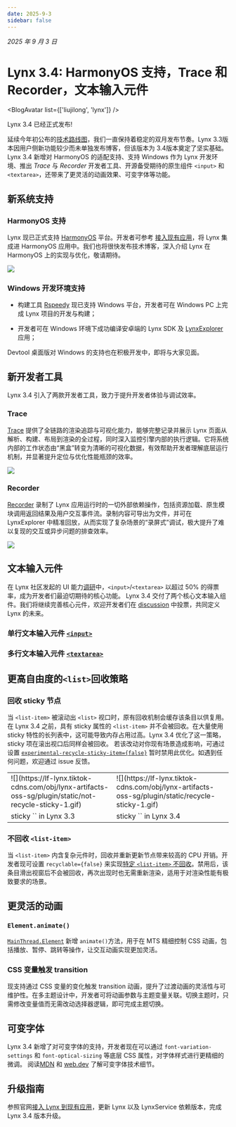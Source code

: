 ```yaml
---
date: 2025-9-3 
sidebar: false
---
```



_2025 年 9 月 3 日_

# Lynx 3.4: HarmonyOS 支持，Trace 和 Recorder，文本输入元件

<BlogAvatar list={['liujilong', 'lynx']} />

Lynx 3.4 已经正式发布! 

延续今年初公布的[技术路线图](/blog/lynx-open-source-roadmap-2025)，我们一直保持着稳定的双月发布节奏。Lynx 3.3版本因用户侧新功能较少而未单独发布博客，但该版本为 3.4版本奠定了坚实基础。
Lynx 3.4 新增对 HarmonyOS 的适配支持、支持 Windows 作为 Lynx 开发环境、推出 _Trace_ 与 _Recorder_ 开发者工具、开源备受期待的原生组件 `<input>` 和 `<textarea>`，还带来了更灵活的动画效果、可变字体等功能。

## 新系统支持

### HarmonyOS 支持

Lynx 现已正式支持 [HarmonyOS](https://www.harmonyos.com/) 平台。开发者可参考 [接入现有应用](/guide/start/integrate-with-existing-apps.html#platform=harmony)，将 Lynx 集成进 HarmonyOS 应用中。我们也将很快发布技术博客，深入介绍 Lynx 在 HarmonyOS 上的实现与优化，敬请期待。

![](https://tosv-sg.tiktok-row.org/obj/lynx-artifacts-oss-sg/lynx-website/assets/blog/lynx-harmony/background.png)

### Windows 开发环境支持

* 构建工具 [Rspeedy](/rspeedy) 现已支持 Windows 平台，开发者可在 Windows PC 上完成 Lynx 项目的开发与构建；

* 开发者可在 Windows 环境下成功编译安卓端的 Lynx SDK 及 [LynxExplorer](/guide/start/quick-start.html#准备-lynx-explorer) 应用；

Devtool 桌面版对 Windows 的支持也在积极开发中，即将与大家见面。

## 新开发者工具

Lynx 3.4 引入了两款开发者工具，致力于提升开发者体验与调试效率。

### Trace

[Trace](/guide/devtool/trace) 提供了全链路的渲染追踪与可视化能力，能够完整记录并展示 Lynx 页面从解析、构建、布局到渲染的全过程，同时深入监控引擎内部的执行逻辑。它将系统内部的工作状态由“黑盒”转变为清晰的可视化数据，有效帮助开发者理解底层运行机制，并显著提升定位与优化性能瓶颈的效率。

![](https://lf-lynx.tiktok-cdns.com/obj/lynx-artifacts-oss-sg/plugin/static/trace-tool-overview-latest2.png)

### Recorder

[Recorder](/guide/devtool/recorder) 录制了 Lynx 应用运行时的一切外部依赖操作，包括资源加载、原生模块调用返回结果及用户交互事件流。录制内容可导出为文件，并可在 LynxExplorer 中精准回放，从而实现了复杂场景的“录屏式”调试，极大提升了难以复现的交互或异步问题的排查效率。

![](https://lf-lynx.tiktok-cdns.com/obj/lynx-artifacts-oss-sg/plugin/static/recorder.png)

## 文本输入元件

在 Lynx 社区发起的 UI 能力[调研](https://github.com/lynx-family/lynx/discussions/673)中，`<input>`/`<textarea>` 以超过 50% 的得票率，成为开发者们最迫切期待的核心功能。
Lynx 3.4 交付了两个核心文本输入组件。我们将继续完善核心元件，欢迎开发者们在 [discussion](https://github.com/lynx-family/lynx/discussions/673) 中投票，共同定义 Lynx 的未来。

### 单行文本输入元件 [`<input>`](/api/elements/built-in/input)

<Go
  example="input"
  defaultFile="src/base/index.tsx"
  img="https://lf-lynx.tiktok-cdns.com/obj/lynx-artifacts-oss-sg/plugin/static/input_basic.PNG"
  highlight="{13-20}"
/>


### 多行文本输入元件 [`<textarea>`](/api/elements/built-in/textarea)

<Go
  example="textarea"
  defaultFile="src/base/index.tsx"
  img="https://lf-lynx.tiktok-cdns.com/obj/lynx-artifacts-oss-sg/plugin/static/textarea_basic.PNG"
  highlight="{13-21}"
/>


## 更高自由度的`<list>`回收策略

### 回收 sticky 节点

当 `<list-item>` 被滚动出 `<list>` 视口时，原有回收机制会缓存该条目以供复用。在 Lynx 3.4 之前，具有 sticky 属性的 `<list-item>` 并不会被回收。在大量使用 sticky 特性的长列表中，这可能导致内存占用过高。Lynx 3.4 优化了这一策略，sticky 项在滚出视口后同样会被回收。
若该改动对你现有场景造成影响，可通过设置 [`experimental-recycle-sticky-item={false}`](/api/elements/built-in/list.html#experimental-recycle-sticky-item ) 暂时禁用此优化。如遇到任何问题，欢迎通过 issue 反馈。

<table border="0">
 <tr>
    <td>![](https://lf-lynx.tiktok-cdns.com/obj/lynx-artifacts-oss-sg/plugin/static/not-recycle-sticky-1.gif)</td>
    <td>![](https://lf-lynx.tiktok-cdns.com/obj/lynx-artifacts-oss-sg/plugin/static/recycle-sticky-1.gif)</td>
 </tr>
 <tr>
    <td>sticky `<list-item>` in Lynx 3.3</td>
    <td>sticky `<list-item>` in Lynx 3.4</td>
 </tr>
</table>

### 不回收 `<list-item>`
当 `<list-item>` 内含复杂元件时，回收并重新更新节点带来较高的 CPU 开销。开发者现可设置 `recyclable={false}` 来实现[特定 `<list-item>` 不回收](/api/elements/built-in/list.html#实现-list-item-不回收)。禁用后，该条目滑出视窗后不会被回收，再次出现时也无需重新渲染，适用于对渲染性能有极致要求的场景。

<Go
  img="https://lf-lynx.tiktok-cdns.com/obj/lynx-artifacts-oss-sg/plugin/static/20250828-213840.gif"
  example="list"
  defaultFile="src/recyclable/index.tsx"
  defaultEntryFile="dist/recyclable.lynx.bundle"
  entry="src/recyclable"
/>


## 更灵活的动画


### `Element.animate()`

[`MainThread.Element`](/api/lynx-api/main-thread/main-thread-element) 新增 `animate()`方法，用于在 MTS 精细控制 CSS 动画，包括播放、暂停、跳转等操作，让交互动画实现更加灵活。

<Go
  img="https://lf-lynx.tiktok-cdns.com/obj/lynx-artifacts-oss-sg/plugin/static/mt_animation.webp"
  example="animation"
  defaultFile="src/animate_mt/index.tsx"
  defaultEntryFile="dist/animate_mt.lynx.bundle"
  entry="src/animate_mt"
/>

### CSS 变量触发 transition

现支持通过 CSS 变量的变化触发 transition 动画，提升了过渡动画的灵活性与可维护性。在多主题设计中，开发者可将动画参数与主题变量关联。切换主题时，只需修改变量值而无需改动选择器逻辑，即可完成主题切换。

<Go
  img="https://lf-lynx.tiktok-cdns.com/obj/lynx-artifacts-oss-sg/plugin/static/transition-variable.gif"
  example="animation"
  defaultFile="src/transition_variable/index.scss"
  defaultEntryFile="dist/transition_variable.lynx.bundle"
  entry="src/transition_variable"
/>


## 可变字体

Lynx 3.4 新增了对可变字体的支持，开发者现在可以通过 `font-variation-settings` 和 `font-optical-sizing` 等底层 CSS 属性，对字体样式进行更精细的微调。
阅读[MDN](https://developer.mozilla.org/zh-CN/docs/Web/CSS/CSS_fonts/Variable_fonts_guide) 和 [web.dev](https://web.dev/articles/variable-fonts) 了解可变字体技术细节。

<Go
  img="https://lf-lynx.tiktok-cdns.com/obj/lynx-artifacts-oss-sg/plugin/static/variable-font.jpeg"
  example="text"
  defaultFile="src/variable_font/index.tsx"
  defaultEntryFile="dist/variable_font.lynx.bundle"
  entry="src/variable_font"
/>

## 升级指南

参照官网[接入 Lynx 到现有应用](/zh/guide/start/integrate-with-existing-apps.html)，更新 Lynx 以及 LynxService 依赖版本，完成 Lynx 3.4 版本升级。
